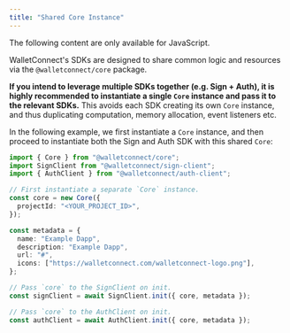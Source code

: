```yaml
---
title: "Shared Core Instance"
---
```


<Info>
The following content are only available for JavaScript.
</Info>

WalletConnect's SDKs are designed to share common logic and resources via the `@walletconnect/core` package.

**If you intend to leverage multiple SDKs together (e.g. Sign + Auth), it is highly recommended to instantiate
a single `Core` instance and pass it to the relevant SDKs.** This avoids each SDK creating its own `Core` instance,
and thus duplicating computation, memory allocation, event listeners etc.

In the following example, we first instantiate a `Core` instance, and then proceed to instantiate both the Sign
and Auth SDK with this shared `Core`:

```ts
import { Core } from "@walletconnect/core";
import SignClient from "@walletconnect/sign-client";
import { AuthClient } from "@walletconnect/auth-client";

// First instantiate a separate `Core` instance.
const core = new Core({
  projectId: "<YOUR_PROJECT_ID>",
});

const metadata = {
  name: "Example Dapp",
  description: "Example Dapp",
  url: "#",
  icons: ["https://walletconnect.com/walletconnect-logo.png"],
};

// Pass `core` to the SignClient on init.
const signClient = await SignClient.init({ core, metadata });

// Pass `core` to the AuthClient on init.
const authClient = await AuthClient.init({ core, metadata });
```
